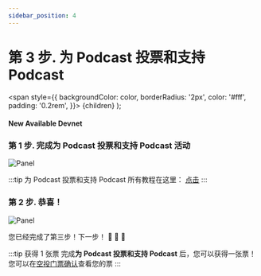 ```yaml
---
sidebar_position: 4
---
```


# 第 3 步. 为 Podcast 投票和支持 Podcast

  <span
    style={{
      backgroundColor: color,
      borderRadius: '2px',
      color: '#fff',
      padding: '0.2rem',
    }}>
    {children}
  </span>
);

#### New Available <Highlight color="#25c2a0">Devnet</Highlight>


### 第 1 步. 完成**为 Podcast 投票和支持 Podcast** 活动
![Panel](/img/event/promoter/step3.png)

:::tip 为 Podcast 投票和支持 Podcast
所有教程在这里： [点击](/docs/community-event/archived-event/vote-and-support/connect-wallet)
:::

### 第 2 步. 恭喜！
![Panel](/img/event/promoter/step3-success.png)

您已经完成了第三步！下一步！ 👏 👏 👏

:::tip 获得 1 张票
完成**为 Podcast 投票和支持 Podcast** 后，您可以获得一张票！您可以在[空投门票确认](https://docs.circlepod.app/docs/community-event/archived-event/airdrop-event/check-ticket)查看您的票
:::